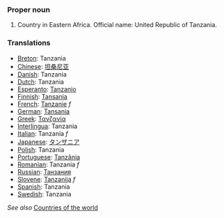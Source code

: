 ===Proper noun===
# Country in Eastern Africa. Official name: United Republic of Tanzania.
===Translations===
*[[Breton]]: Tanzania
*[[Chinese]]: [[坦桑尼亚]]
*[[Danish]]: Tanzania
*[[Dutch]]: Tanzania
*[[Esperanto]]: [[Tanzanio]]
*[[Finnish]]: [[Tansania]]
*[[French]]: [[Tanzanie]] ''f''
*[[German]]: [[Tansania]]
*[[Greek]]: [[Τανζανία]]
*[[Interlingua]]: Tanzania
*[[Italian]]: Tanzania ''f''
*[[Japanese]]: [[タンザニア]]
*[[Polish]]: Tanzania
*[[Portuguese]]: [[Tanzânia]]
*[[Romanian]]: Tanzania ''f''
*[[Russian]]: [[Танзания]]
*[[Slovene]]: [[Tanzanija]] ''f''
*[[Spanish]]: Tanzania
*[[Swedish]]: Tanzania

''See also'' [[Countries of the world]]